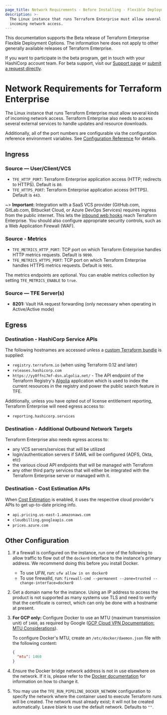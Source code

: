 ```yaml
---
page_title: Network Requirements - Before Installing - Flexible Deployment Options - Terraform Enterprise
description: >-
  The Linux instance that runs Terraform Enterprise must allow several kinds of
  incoming network access.
---
```


<Note title="Beta Documentation">
  This documentation supports the Beta release of Terraform Enterprise Flexible Deployment Options. The information here does not apply to other generally available releases of Terraform Enterprise. 
<br/>

  If you want to participate in the beta program, get in touch with your HashiCorp account team. For beta support, visit our [Support page](/terraform/enterprise/flexible-deployments-beta/admin/support) or [submit a request directly](https://support.hashicorp.com).
</Note>

# Network Requirements for Terraform Enterprise

The Linux instance that runs Terraform Enterprise must allow several kinds of incoming network access. Terraform Enterprise also needs to access several external services to handle updates and resource downloads.

Additionally, all of the port numbers are configurable via the configuration reference environment variables. See [Configuration Reference](/terraform/enterprise/flexible-deployments-beta/install/configuration) for details.

## Ingress

### Source — User/Client/VCS

- `TFE_HTTP_PORT`: Terraform Enterprise application access (HTTP; redirects to HTTPS). Default is `80`.
- `TFE_HTTPS_PORT`: Terraform Enterprise application access (HTTPS). Default is `443`.

~> **Important:** Integration with a SaaS VCS provider (GitHub.com, GitLab.com, Bitbucket Cloud, or Azure DevOps Services) requires ingress from the public internet. This lets the [inbound web hooks](/terraform/enterprise/vcs#webhooks) reach Terraform Enterprise. You should also configure appropriate security controls, such as a Web Application Firewall (WAF).

### Source - Metrics

- `TFE_METRICS_HTTP_PORT`: TCP port on which Terraform Enterprise handles HTTP metrics requests. Default is `9090`.
- `TFE_METRICS_HTTPS_PORT`: TCP port on which Terraform Enterprise handles HTTPS metrics requests. Default is `9091`.

The metrics endpoints are optional. You can enable metrics collection by setting `TFE_METRICS_ENABLE` to `true`.

### Source — TFE Server(s)

- **8201:** Vault HA request forwarding (only necessary when operating in Active/Active mode)

## Egress

### Destination - HashiCorp Service APIs

The following hostnames are accessed unless a
[custom Terraform bundle](/terraform/enterprise/run/install-software#custom-and-community-providers)
is supplied:

- `registry.terraform.io` (when using Terraform 0.12 and later)
- `releases.hashicorp.com`
- `https://yy0ffni7mf-dsn.algolia.net/` - The API endpoint of the Terraform Registry's [Algolia](https://www.algolia.com) application which is used to index the current resources in the registry and power the public search feature in TFE.

Additionally, unless you have opted out of license entitlement reporting, Terraform Enterprise will need egress access to:

- `reporting.hashicorp.services`

### Destination - Additional Outbound Network Targets

Terraform Enterprise also needs egress access to:

- any VCS servers/services that will be utilized
- login/authentication servers if SAML will be configured (ADFS, Okta, etc)
- the various cloud API endpoints that will be managed with Terraform
- any other third party services that will either be integrated with the Terraform Enterprise server or managed with it.

### Destination - Cost Estimation APIs

When [Cost Estimation](/terraform/enterprise/admin/application/integration#cost-estimation-integration) is enabled, it uses the respective cloud provider's APIs to get up-to-date pricing info.

- `api.pricing.us-east-1.amazonaws.com`
- `cloudbilling.googleapis.com`
- `prices.azure.com`

## Other Configuration

1. If a firewall is configured on the instance, run one of the following to allow traffic to flow out of the `docker0` interface to the instance's primary address. We recommend doing this before you install Docker.

   - To use UFW, run: `ufw allow in on docker0`
   - To use firewalld, run: `firewall-cmd --permanent --zone=trusted --change-interface=docker0`

1. Get a domain name for the instance. Using an IP address to access the product is not supported as many systems use TLS and need to verify that the certificate is correct, which can only be done with a hostname at present.

1. **For GCP only:** Configure Docker to use an MTU (maximum transmission unit) of `1460`, as required by Google ([GCP Cloud VPN Documentation: MTU Considerations](https://cloud.google.com/network-connectivity/docs/vpn/concepts/mtu-considerations)).

   To configure Docker's MTU, create an `/etc/docker/daemon.json` file with the following content:

   ```json
   {
     "mtu": 1460
   }
   ```
   
1. Ensure the Docker bridge network address is not in use elsewhere on the network. If it is, please refer to the [Docker documentation](https://docs.docker.com/network/bridge/) for information on how to change it.

1. You may use the `TFE_RUN_PIPELINE_DOCKER_NETWORK` configuration to specify the network where the container used to execute Terraform runs will be created. The
network must already exist; it will not be created automatically. Leave blank to use the default network. Defaults to `""`.